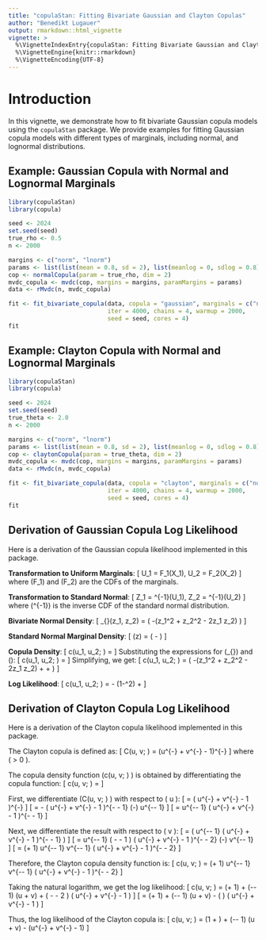 ```yaml
---
title: "copulaStan: Fitting Bivariate Gaussian and Clayton Copulas"
author: "Benedikt Lugauer"
output: rmarkdown::html_vignette
vignette: >
  %\VignetteIndexEntry{copulaStan: Fitting Bivariate Gaussian and Clayton Copulas}
  %\VignetteEngine{knitr::rmarkdown}
  %\VignetteEncoding{UTF-8}
---
```


# Introduction

In this vignette, we demonstrate how to fit bivariate Gaussian copula models using the `copulaStan` package. We provide examples for fitting Gaussian copula models with different types of marginals, including normal, and lognormal distributions.

## Example: Gaussian Copula with Normal and Lognormal Marginals

```r
library(copulaStan)
library(copula)

seed <- 2024
set.seed(seed)
true_rho <- 0.5
n <- 2000  

margins <- c("norm", "lnorm")
params <- list(list(mean = 0.8, sd = 2), list(meanlog = 0, sdlog = 0.8))
cop <- normalCopula(param = true_rho, dim = 2)
mvdc_copula <- mvdc(cop, margins = margins, paramMargins = params)
data <- rMvdc(n, mvdc_copula)

fit <- fit_bivariate_copula(data, copula = "gaussian", marginals = c("normal", "lognormal"), 
                            iter = 4000, chains = 4, warmup = 2000,
                            seed = seed, cores = 4)
fit
```

## Example: Clayton Copula with Normal and Lognormal Marginals

```r
library(copulaStan)
library(copula)

seed <- 2024
set.seed(seed)
true_theta <- 2.0
n <- 2000  

margins <- c("norm", "lnorm")
params <- list(list(mean = 0.8, sd = 2), list(meanlog = 0, sdlog = 0.8))
cop <- claytonCopula(param = true_theta, dim = 2)
mvdc_copula <- mvdc(cop, margins = margins, paramMargins = params)
data <- rMvdc(n, mvdc_copula)

fit <- fit_bivariate_copula(data, copula = "clayton", marginals = c("normal", "lognormal"), 
                            iter = 4000, chains = 4, warmup = 2000,
                            seed = seed, cores = 4)
fit
```

## Derivation of Gaussian Copula Log Likelihood

Here is a derivation of the Gaussian copula likelihood implemented in this package.

**Transformation to Uniform Marginals**:
\[
U_1 = F_1(X_1), \quad U_2 = F_2(X_2)
\]
where \(F_1\) and \(F_2\) are the CDFs of the marginals.

**Transformation to Standard Normal**:
\[
Z_1 = \Phi^{-1}(U_1), \quad Z_2 = \Phi^{-1}(U_2)
\]
where \(\Phi^{-1}\) is the inverse CDF of the standard normal distribution.

**Bivariate Normal Density**:
\[
\phi_{\rho}(z_1, z_2) = \frac{1}{2\pi\sqrt{1-\rho^2}} \exp\left( -\frac{1}{2(1-\rho^2)}(z_1^2 + z_2^2 - 2\rho z_1 z_2) \right)
\]

**Standard Normal Marginal Density**:
\[
\phi(z) = \frac{1}{\sqrt{2\pi}} \exp\left( -\frac{z^2}{2} \right)
\]

**Copula Density**:
\[
c(u_1, u_2; \rho) = \frac{\phi_{\rho}(z_1, z_2)}{\phi(z_1) \phi(z_2)}
\]
Substituting the expressions for \(\phi_{\rho}\) and \(\phi\):
\[
c(u_1, u_2; \rho) = \frac{\frac{1}{2\pi\sqrt{1-\rho^2}} \exp\left( -\frac{1}{2(1-\rho^2)}(z_1^2 + z_2^2 - 2\rho z_1 z_2) \right)}{\left( \frac{1}{\sqrt{2\pi}} \exp\left( -\frac{z_1^2}{2} \right) \right) \left( \frac{1}{\sqrt{2\pi}} \exp\left( -\frac{z_2^2}{2} \right) \right)}
\]
Simplifying, we get:
\[
c(u_1, u_2; \rho) = \frac{1}{\sqrt{1-\rho^2}} \exp\left( -\frac{1}{2(1-\rho^2)}(z_1^2 + z_2^2 - 2\rho z_1 z_2) + \frac{z_1^2}{2} + \frac{z_2^2}{2} \right)
\]

**Log Likelihood**:
\[
\log c(u_1, u_2; \rho) = -\frac{1}{2} \log(1-\rho^2) + \frac{\rho z_1 z_2 - \rho^2 (z_1^2 + z_2^2)}{2(1-\rho^2)}
\]

## Derivation of Clayton Copula Log Likelihood

Here is a derivation of the Clayton copula likelihood implemented in this package.

The Clayton copula is defined as:
\[
C(u, v; \theta) = \left(u^{-\theta} + v^{-\theta} - 1\right)^{-\frac{1}{\theta}}
\]
where \( \theta > 0 \).

The copula density function \(c(u, v; \theta) \) is obtained by differentiating the copula function:
\[
c(u, v; \theta) = \frac{\partial^2 C(u, v; \theta)}{\partial u \partial v}
\]

First, we differentiate \(C(u, v; \theta) \) with respect to \( u \):
\[
\frac{\partial C(u, v; \theta)}{\partial u} = \frac{\partial}{\partial u} \left( u^{-\theta} + v^{-\theta} - 1 \right)^{-\frac{1}{\theta}}
\]
\[
= -\frac{1}{\theta} \left( u^{-\theta} + v^{-\theta} - 1 \right)^{-\frac{1}{\theta} - 1} \cdot (-\theta) u^{-\theta - 1}
\]
\[
= u^{-\theta - 1} \left( u^{-\theta} + v^{-\theta} - 1 \right)^{-\frac{1}{\theta} - 1}
\]

Next, we differentiate the result with respect to \( v \):
\[
\frac{\partial^2 C(u, v; \theta)}{\partial u \partial v} = \frac{\partial}{\partial v} \left( u^{-\theta - 1} \left( u^{-\theta} + v^{-\theta} - 1 \right)^{-\frac{1}{\theta} - 1} \right)
\]
\[
= u^{-\theta - 1} \cdot \left( -\frac{1}{\theta} - 1 \right) \left( u^{-\theta} + v^{-\theta} - 1 \right)^{-\frac{1}{\theta} - 2} \cdot (-\theta) v^{-\theta - 1}
\]
\[
= (\theta + 1) u^{-\theta - 1} v^{-\theta - 1} \left( u^{-\theta} + v^{-\theta} - 1 \right)^{-\frac{1}{\theta} - 2}
\]

Therefore, the Clayton copula density function is:
\[
c(u, v; \theta) = (\theta + 1) u^{-\theta - 1} v^{-\theta - 1} \left( u^{-\theta} + v^{-\theta} - 1 \right)^{-\frac{1}{\theta} - 2}
\]

Taking the natural logarithm, we get the log likelihood:
\[
\log c(u, v; \theta) = \log(\theta + 1) + (-\theta - 1) (\log u + \log v) + \left( -\frac{1}{\theta} - 2 \right) \log \left( u^{-\theta} + v^{-\theta} - 1 \right)
\]
\[
= \log(\theta + 1) + (-\theta - 1) (\log u + \log v) - \left( \frac{2\theta + 1}{\theta} \right) \log \left( u^{-\theta} + v^{-\theta} - 1 \right)
\]

Thus, the log likelihood of the Clayton copula is:
\[
\log c(u, v; \theta) = \log(1 + \theta) + (-\theta - 1) (\log u + \log v) - \frac{2\theta + 1}{\theta} \log (u^{-\theta} + v^{-\theta} - 1)
\]
